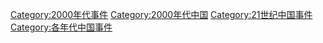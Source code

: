 [[Category:2000年代事件|Category:2000年代事件]]
[[Category:2000年代中国|Category:2000年代中国]]
[[Category:21世纪中国事件|Category:21世纪中国事件]]
[[Category:各年代中国事件|Category:各年代中国事件]]